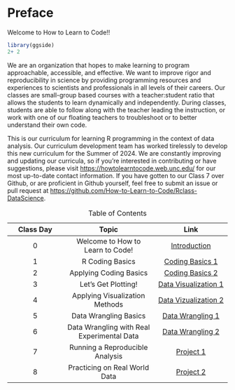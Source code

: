 # Preface {.unnumbered}

Welcome to How to Learn to Code!!

```r

library(ggside)
2+ 2
```

We are an organization that hopes to make learning to program approachable, accessible, and effective. We want to improve rigor and reproducibility in science by providing programming resources and experiences to scientists and professionals in all levels of their careers. Our classes are small-group based courses with a teacher:student ratio that allows the students to learn dynamically and independently. During classes, students are able to follow along with the teacher leading the instruction, or work with one of our floating teachers to troubleshoot or to better understand their own code.

This is our curriculum for learning R programming in the context of data analysis. Our curriculum development team has worked tirelessly to develop this new curriculum for the Summer of 2024. We are constantly improving and updating our curricula, so if you're interested in contributing or have suggestions, please visit <https://howtolearntocode.web.unc.edu/> for our most up-to-date contact information. If you have gotten to our Class 7 over Github, or are proficient in Github yourself, feel free to submit an issue or pull request at <https://github.com/How-to-Learn-to-Code/Rclass-DataScience>.

| Class Day |                   Topic                    |                Link                |
|:----------------:|:----------------------------:|:----------------------:|
|     0     |      Welcome to How to Learn to Code!      |     [Introduction](class0.qmd)     |
|     1     |              R Coding Basics               |   [Coding Basics 1](class1.qmd)    |
|     2     |           Applying Coding Basics           |   [Coding Basics 2](class2.qmd)    |
|     3     |            Let's Get Plotting!             | [Data Visualization 1](class3.qmd) |
|     4     |       Applying Visualization Methods       | [Data Vizualization 2](class4.qmd) |
|     5     |           Data Wrangling Basics            |   [Data Wrangling 1](class5.qmd)   |
|     6     | Data Wrangling with Real Experimental Data |   [Data Wrangling 2](class6.qmd)   |
|     7     |      Running a Reproducible Analysis       |      [Project 1](class7.qmd)       |
|     8     |       Practicing on Real World Data        |      [Project 2](class8.qmd)       |

: Table of Contents
